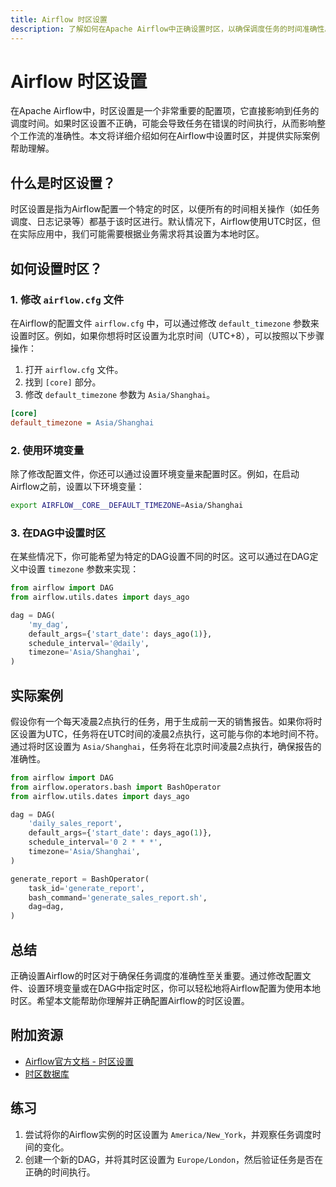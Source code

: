 ```yaml
---
title: Airflow 时区设置
description: 了解如何在Apache Airflow中正确设置时区，以确保调度任务的时间准确性。本文适合初学者，包含代码示例和实际案例。
---
```


# Airflow 时区设置

在Apache Airflow中，时区设置是一个非常重要的配置项，它直接影响到任务的调度时间。如果时区设置不正确，可能会导致任务在错误的时间执行，从而影响整个工作流的准确性。本文将详细介绍如何在Airflow中设置时区，并提供实际案例帮助理解。

## 什么是时区设置？

时区设置是指为Airflow配置一个特定的时区，以便所有的时间相关操作（如任务调度、日志记录等）都基于该时区进行。默认情况下，Airflow使用UTC时区，但在实际应用中，我们可能需要根据业务需求将其设置为本地时区。

## 如何设置时区？

### 1. 修改 `airflow.cfg` 文件

在Airflow的配置文件 `airflow.cfg` 中，可以通过修改 `default_timezone` 参数来设置时区。例如，如果你想将时区设置为北京时间（UTC+8），可以按照以下步骤操作：

1. 打开 `airflow.cfg` 文件。
2. 找到 `[core]` 部分。
3. 修改 `default_timezone` 参数为 `Asia/Shanghai`。

```ini
[core]
default_timezone = Asia/Shanghai
```

### 2. 使用环境变量

除了修改配置文件，你还可以通过设置环境变量来配置时区。例如，在启动Airflow之前，设置以下环境变量：

```bash
export AIRFLOW__CORE__DEFAULT_TIMEZONE=Asia/Shanghai
```

### 3. 在DAG中设置时区

在某些情况下，你可能希望为特定的DAG设置不同的时区。这可以通过在DAG定义中设置 `timezone` 参数来实现：

```python
from airflow import DAG
from airflow.utils.dates import days_ago

dag = DAG(
    'my_dag',
    default_args={'start_date': days_ago(1)},
    schedule_interval='@daily',
    timezone='Asia/Shanghai',
)
```

## 实际案例

假设你有一个每天凌晨2点执行的任务，用于生成前一天的销售报告。如果你将时区设置为UTC，任务将在UTC时间的凌晨2点执行，这可能与你的本地时间不符。通过将时区设置为 `Asia/Shanghai`，任务将在北京时间凌晨2点执行，确保报告的准确性。

```python
from airflow import DAG
from airflow.operators.bash import BashOperator
from airflow.utils.dates import days_ago

dag = DAG(
    'daily_sales_report',
    default_args={'start_date': days_ago(1)},
    schedule_interval='0 2 * * *',
    timezone='Asia/Shanghai',
)

generate_report = BashOperator(
    task_id='generate_report',
    bash_command='generate_sales_report.sh',
    dag=dag,
)
```

## 总结

正确设置Airflow的时区对于确保任务调度的准确性至关重要。通过修改配置文件、设置环境变量或在DAG中指定时区，你可以轻松地将Airflow配置为使用本地时区。希望本文能帮助你理解并正确配置Airflow的时区设置。

## 附加资源

- [Airflow官方文档 - 时区设置](https://airflow.apache.org/docs/apache-airflow/stable/timezone.html)
- [时区数据库](https://en.wikipedia.org/wiki/List_of_tz_database_time_zones)

## 练习

1. 尝试将你的Airflow实例的时区设置为 `America/New_York`，并观察任务调度时间的变化。
2. 创建一个新的DAG，并将其时区设置为 `Europe/London`，然后验证任务是否在正确的时间执行。
